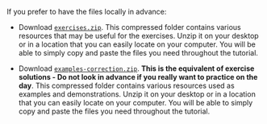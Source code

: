 If you prefer to have the files locally in advance:

- Download [`exercises.zip`](exercises.zip).
  This compressed folder contains various resources that may be useful for the exercises. Unzip it on your desktop or in a location that you can easily locate on your computer. You will be able to simply copy and paste the files you need throughout the tutorial.

- Download [`examples-correction.zip`](examples-correction.zip).
  **This is the equivalent of exercise solutions - Do not look in advance if you really want to practice on the day**.
  This compressed folder contains various resources used as examples and demonstrations. Unzip it on your desktop or in a location that you can easily locate on your computer. You will be able to simply copy and paste the files you need throughout the tutorial.